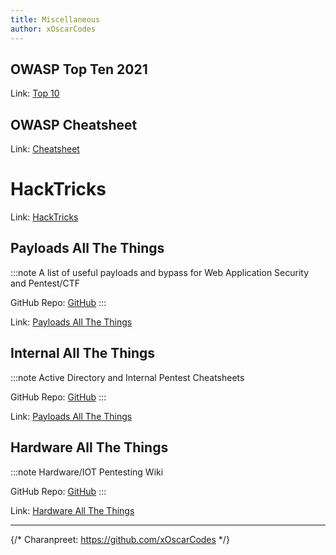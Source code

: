 ```yaml
---
title: Miscellaneous
author: xOscarCodes 
---
```




## OWASP Top Ten 2021
Link: [Top 10](https://cheatsheetseries.owasp.org/IndexTopTen.html)

## OWASP Cheatsheet
Link: [Cheatsheet](https://cheatsheetseries.owasp.org/index.html)

# HackTricks
Link: [HackTricks](https://book.hacktricks.xyz/welcome/readme)

## Payloads All The Things
:::note
A list of useful payloads and bypass for Web Application Security and Pentest/CTF 

GitHub Repo: [GitHub](https://github.com/swisskyrepo/PayloadsAllTheThings)
:::

Link: [Payloads All The Things](https://swisskyrepo.github.io/PayloadsAllTheThings/)

## Internal All The Things
:::note
Active Directory and Internal Pentest Cheatsheets 

GitHub Repo: [GitHub](https://swisskyrepo.github.io/InternalAllTheThings/)
:::

Link: [Payloads All The Things](https://swisskyrepo.github.io/PayloadsAllTheThings/)

## Hardware All The Things
:::note
Hardware/IOT Pentesting Wiki 

GitHub Repo: [GitHub](https://github.com/swisskyrepo/HardwareAllTheThings)
:::

Link: [Hardware All The Things](https://swisskyrepo.github.io/HardwareAllTheThings/)

---
<Footer />

{/* Charanpreet: https://github.com/xOscarCodes */}